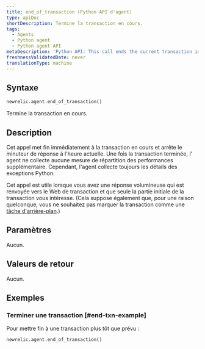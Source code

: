 ```yaml
---
title: end_of_transaction (Python API d'agent)
type: apiDoc
shortDescription: Termine la transaction en cours.
tags:
  - Agents
  - Python agent
  - Python agent API
metaDescription: 'Python API: This call ends the current transaction immediately.'
freshnessValidatedDate: never
translationType: machine
---
```


## Syntaxe

```py
newrelic.agent.end_of_transaction()
```

Termine la transaction en cours.

## Description

Cet appel met fin immédiatement à la transaction en cours et arrête le minuteur de réponse à l&apos;heure actuelle. Une fois la transaction terminée, l&apos; agent ne collecte aucune mesure de répartition des performances supplémentaire. Cependant, l&apos;agent collecte toujours les détails des exceptions Python.

Cet appel est utile lorsque vous avez une réponse volumineuse qui est renvoyée vers le Web de transaction et que seule la partie initiale de la transaction vous intéresse. (Cela suppose également que, pour une raison quelconque, vous ne souhaitez pas marquer la transaction comme une [tâche d&apos;arrière-plan](/docs/agents/python-agent/python-agent-api/set_background_task).)

## Paramètres

Aucun.

## Valeurs de retour

Aucun.

## Exemples

### Terminer une transaction [#end-txn-example]

Pour mettre fin à une transaction plus tôt que prévu :

```py
newrelic.agent.end_of_transaction()
```